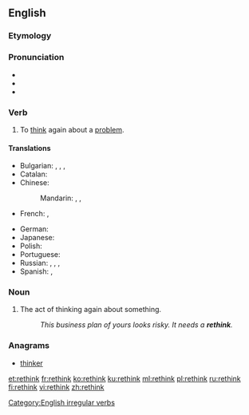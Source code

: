 ==English==

===Etymology===
{{prefix|re|think|lang=en}}

===Pronunciation===
* {{IPA|/riːˈθɪŋk/|lang=en}}
* {{audio|en-us-rethink.ogg|Audio (US)|lang=en}}
* {{rhymes|ɪŋk|lang=en}}

===Verb===
{{en-verb|rethinks|rethinking|rethought}}

# To [[think]] again about a [[problem]].

====Translations====
{{trans-top|think again about a problem}}
* Bulgarian: {{t+|bg|премислям|tr=premísljam|sc=Cyrl}}, {{t+|bg|премисля|tr=premíslja|sc=Cyrl}}, {{t+|bg|обмислям|tr=obmísljam|sc=Cyrl}}, {{t+|bg|обмисля|tr=obmíslja|sc=Cyrl}}
* Catalan: {{t+|ca|repensar}}
* Chinese:
*: Mandarin: {{t|cmn|再想|tr=zàixiǎng|sc=Hani}}, {{t|cmn|重想|tr=chóngxiǎng|sc=Hani}}, {{t|cmn|重新考慮|tr=chóngxīn kǎolǜ|sc=Hani}}
* French: {{t+|fr|repenser}}, {{t+|fr|réfléchir}}
{{trans-mid}}
* German: {{t+|de|überdenken}}
* Japanese: {{t+|ja|再考|tr=さいこうする, saikō suru|alt=再考する|sc=Jpan}}
* Polish: {{t|pl|przemyśleć|pf}}
* Portuguese: {{t+|pt|repensar}}
* Russian: {{t|ru|передумывать|impf|tr=peredúmyvatʹ|sc=Cyrl}}, {{t+|ru|передумать|pf|tr=peredúmatʹ|sc=Cyrl}}, {{t+|ru|пересматривать|impf|tr=peresmátrivatʹ|sc=Cyrl}}, {{t+|ru|пересмотреть|pf|tr=peresmotrétʹ|sc=Cyrl}}
* Spanish: {{t+|es|repensar}}, {{t+|es|reflexionar}}
{{trans-bottom}}

===Noun===
{{en-noun}}

# The act of thinking again about something.
#: ''This business plan of yours looks risky. It needs a '''rethink'''.''

===Anagrams===
* [[thinker#English|thinker]]

[[Category:English irregular verbs]]

[[et:rethink]]
[[fr:rethink]]
[[ko:rethink]]
[[ku:rethink]]
[[ml:rethink]]
[[pl:rethink]]
[[ru:rethink]]
[[fi:rethink]]
[[vi:rethink]]
[[zh:rethink]]